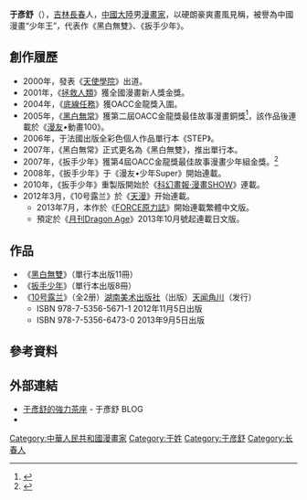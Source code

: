 {{漫畫}}
'''于彥舒'''（{{Bd|1983年|6月13日}}），[[吉林|吉林]][[長春|長春]]人，[[中國大陸|中國大陸]]男[[漫畫家|漫畫家]]，以硬朗豪爽畫風見稱，被譽為中國漫畫“少年王”，代表作《黑白無雙》、《扳手少年》。

==創作履歷==
*2000年，發表《[[天使學院|天使學院]]》出道。 
*2001年，《[[拯救人類|拯救人類]]》獲全國漫畫新人獎金獎。 
*2004年，《[[底線任務|底線任務]]》獲OACC金龍獎入圍。 
*2005年，《[[黑白無雙|黑白無常]]》獲第二屆OACC金龍獎最佳故事漫畫銅獎<ref>{{Cite web|title=第2届金龙奖原创动画漫画艺术大赛获奖名单·漫画部分|url=http://comic.qq.com/a/20051109/000039.htm|accessdate=2017-09-16|date=2005-11-09|language=Zh-hans|via=腾讯公司|archiveurl=https://web.archive.org/web/20060506091841/http://comic.qq.com/a/20051109/000039.htm|archivedate=2006-05-06|dead-url=yes}}</ref>，該作品後連載於《[[漫友|漫友]]•動畫100》。 
*2006年，于法國出版全彩色個人作品單行本《STEP》。
*2007年，《黑白無常》正式更名為《黑白無雙》，推出單行本。
*2007年，《扳手少年》獲第4屆OACC金龍獎最佳故事漫畫少年組金獎。<ref>{{Cite web|title=金龙狂舞 漫画春天|url=http://gzdaily.dayoo.com/html/2008-01/21/content_114462.htm|accessdate=2017-09-16|date=2008-01-21|language=Zh-hans|via=广州市交互式信息网络有限公司|archiveurl=https://web.archive.org/web/20150404183131/http://gzdaily.dayoo.com/html/2008-01/21/content_114462.htm|archivedate=2015-04-04|dead-url=yes|quote=于彦舒则以《扳手少年》摘得最佳少年漫画奖。}}</ref>
*2008年，《扳手少年》于《漫友•少年Super》開始連載。
*2010年，《扳手少年》重製版開始於《[[科幻畫報·漫畫SHOW|科幻畫報·漫畫SHOW]]》連載。
*2012年3月，《10号露兰》於《[[天漫|天漫]]》开始連載。
**2013年7月，本作於《[[FORCE原力誌|FORCE原力誌]]》開始連載繁體中文版。
**預定於《[[月刊Dragon_Age|月刊Dragon Age]]》2013年10月號起連載日文版。

==作品==
*《[[黑白無雙|黑白無雙]]》（單行本出版11冊）
*《[[扳手少年|扳手少年]]》（單行本出版8冊）
*《[[10号露兰|10号露兰]]》（全2册）[[湖南美术出版社|湖南美术出版社]]（出版）[[天闻角川|天闻角川]]（发行）
** ISBN 978-7-5356-5671-1 2012年11月5日出版
** ISBN 978-7-5356-6473-0 2013年9月5日出版

==參考資料==
<references/>

==外部連結==
*[http://blog.sina.com.cn/ksyys/  于彥舒的強力茶座]{{Wayback|url=http://blog.sina.com.cn/ksyys/ |date=20190508091332 }} - 于彥舒 BLOG
*{{Sinaweibo|yuyanshu}}
{{DEFAULTSORT:Y}}
[[Category:中華人民共和國漫畫家|Category:中華人民共和國漫畫家]]
[[Category:于姓|Category:于姓]]
[[Category:于彦舒|Category:于彦舒]]
[[Category:长春人|Category:长春人]]